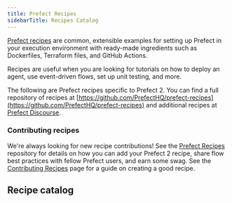 ```yaml
---
title: Prefect Recipes
sidebarTitle: Recipes Catalog
---
```




[Prefect recipes](https://github.com/PrefectHQ/prefect-recipes) are common, extensible examples for setting up Prefect in your execution environment with ready-made ingredients such as Dockerfiles, Terraform files, and GitHub Actions.

Recipes are useful when you are looking for tutorials on how to deploy an agent, use event-driven flows, set up unit testing, and more.

The following are Prefect recipes specific to Prefect 2. You can find a full repository of recipes at [https://github.com/PrefectHQ/prefect-recipes](https://github.com/PrefectHQ/prefect-recipes) and additional recipes at [Prefect Discourse](https://discourse.prefect.io/).

### Contributing recipes

We're always looking for new recipe contributions! See the [Prefect Recipes](https://github.com/PrefectHQ/prefect-recipes#contributing--swag-) repository for details on how you can add your Prefect 2 recipe, share flow best practices with fellow Prefect users, and earn some swag. See the [Contributing Recipes](/2.7.11/recipes/contribute-recipes/) page for a guide on creating a good recipe.

## Recipe catalog


